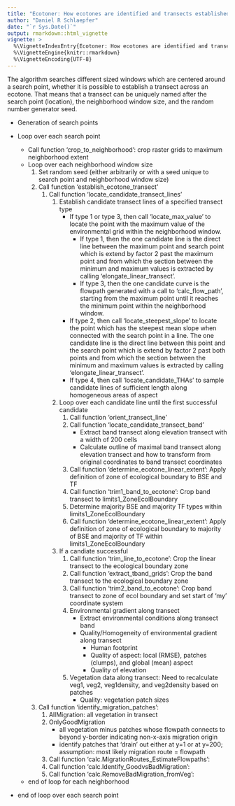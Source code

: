 ```yaml
---
title: "Ecotoner: How ecotones are identified and transects established"
author: "Daniel R Schlaepfer"
date: "`r Sys.Date()`"
output: rmarkdown::html_vignette
vignette: >
  %\VignetteIndexEntry{Ecotoner: How ecotones are identified and transects established}
  %\VignetteEngine{knitr::rmarkdown}
  %\VignetteEncoding{UTF-8}
---
```



The algorithm searches different sized windows which are centered around a search point, whether it is possible to establish a transect across an ecotone. That means that a transect can be uniquely named after the search point (location), the neighborhood window size, and the random number generator seed.


* Generation of search points


* Loop over each search point
    * Call function 'crop_to_neighborhood': crop raster grids to maximum neighborhood extent
    * Loop over each neighborhood window size
        1. Set random seed (either arbitrarily or with a seed unique to search point and neighborhood window size)
        1. Call function 'establish_ecotone_transect'
            1. Call function 'locate_candidate_transect_lines'
                1. Establish candidate transect lines of a specified transect type
                    + If type 1 or type 3, then call 'locate_max_value' to locate the point with the maximum value of the environmental grid within the neighborhood window.
                        - If type 1, then the one candidate line is the direct line between the maximum point and search point which is extend by factor 2 past the maximum point and from which the section between the minimum and maximum values is extracted by calling 'elongate_linear_transect'.
                        - If type 3, then the one candidate curve is the flowpath generated with a call to 'calc_flow_path', starting from the maximum point until it reaches the minimum point within the neighborhood window.
                    + If type 2, then call 'locate_steepest_slope' to locate the point which has the steepest mean slope when connected with the search point in a line. The one candidate line is the direct line between this point and the search point which is extend by factor 2 past both points and from which the section between the minimum and maximum values is extracted by calling 'elongate_linear_transect'.
                    + If type 4, then call 'locate_candidate_THAs' to sample candidate lines of sufficient length along homogeneous areas of aspect
                1. Loop over each candidate line until the first successful candidate
                    1. Call function 'orient_transect_line'
                    1. Call function 'locate_candidate_transect_band'
                        * Extract band transect along elevation transect with a width of 200 cells
                        * Calculate outline of maximal band transect along elevation transect and how to transform from original coordinates to band transect coordinates
                    1. Call function 'determine_ecotone_linear_extent': Apply definition of zone of ecological boundary to BSE and TF
                    1. Call function 'trim1_band_to_ecotone': Crop band transect to limits1_ZoneEcolBoundary
                    1. Determine majority BSE and majority TF types within limits1_ZoneEcolBoundary
                    1. Call function 'determine_ecotone_linear_extent': Apply definition of zone of ecological boundary to majority of BSE and majority of TF within limits1_ZoneEcolBoundary
                1. If a candiate successful
                    1. Call function 'trim_line_to_ecotone': Crop the linear transect to the ecological boundary zone
                    1. Call function 'extract_tband_grids': Crop the band transect to the ecological boundary zone
                    1. Call function 'trim2_band_to_ecotone': Crop band transect to zone of ecol boundary and set start of 'my' coordinate system
                    1. Environmental gradient along transect
                        * Extract environmental conditions along transect band
                        * Quality/Homogeneity of environmental gradient along transect
                            * Human footprint
                            * Quality of aspect: local (RMSE), patches (clumps), and global (mean) aspect
                            * Quality of elevation
                    1. Vegetation data along transect: Need to recalculate veg1, veg2, veg1density, and veg2density based on patches
                        * Quality: vegetation patch sizes
        1. Call function 'identify_migration_patches':
            1. AllMigration: all vegetation in transect
            1. OnlyGoodMigration
                * all vegetation minus patches whose flowpath connects to beyond y-border indicating non-x-axis migration origin
                * identify patches that 'drain' out either at y=1 or at y=200; assumption: most likely migration route = flowpath
            1. Call function 'calc.MigrationRoutes_EstimateFlowpaths':
            1. Call function 'calc.Identify_GoodvsBadMigration':
            1. Call function 'calc.RemoveBadMigration_fromVeg':
    * end of loop for each neighborhood
* end of loop over each search point
